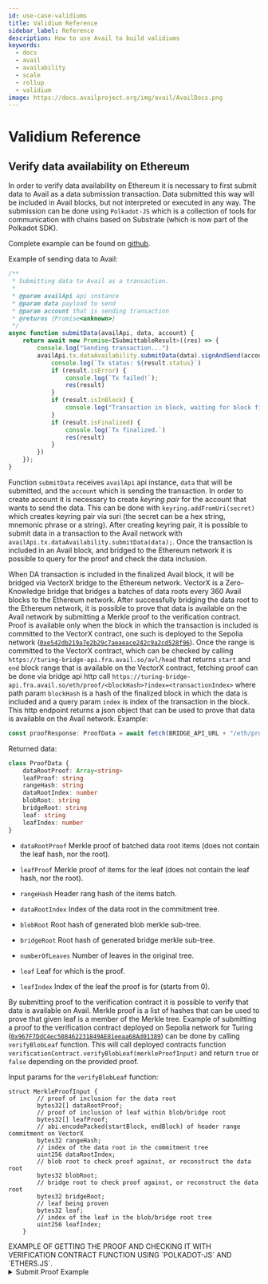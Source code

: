 ```yaml
---
id: use-case-validiums
title: Validium Reference
sidebar_label: Reference
description: How to use Avail to build validiums
keywords:
  - docs
  - avail
  - availability
  - scale
  - rollup
  - validium
image: https://docs.availproject.org/img/avail/AvailDocs.png
---
```


# Validium Reference

## Verify data availability on Ethereum

In order to verify data availability on Ethereum it is necessary
to first submit data to Avail as a data submission transaction. Data
submitted this way will be included in Avail blocks, but not
interpreted or executed in any way. The submission can be done using
`Polkadot-JS` which is a collection of tools for communication with
chains based on Substrate (which is now part of the Polkadot SDK).

Complete example can be found on [github](https://github.com/availproject/avail/blob/main/examples/deno/validium.ts).

Example of sending data to Avail:

```typescript
/**
 * Submitting data to Avail as a transaction.
 *
 * @param availApi api instance
 * @param data payload to send
 * @param account that is sending transaction
 * @returns {Promise<unknown>}
 */
async function submitData(availApi, data, account) {
    return await new Promise<ISubmittableResult>((res) => {
        console.log("Sending transaction...")
        availApi.tx.dataAvailability.submitData(data).signAndSend(account, {nonce: -1}, (result: ISubmittableResult) => {
            console.log(`Tx status: ${result.status}`)
            if (result.isError) {
                console.log(`Tx failed!`);
                res(result)
            }
            if (result.isInBlock) {
                console.log("Transaction in block, waiting for block finalization...")
            }
            if (result.isFinalized) {
                console.log(`Tx finalized.`)
                res(result)
            }
        })
    });
}
```

Function `submitData` receives `availApi` api instance, `data` that will be submitted,
and the `account` which is sending the transaction. In order to create account
it is necessary to create _keyring_ _pair_ for the account that wants to send the data.
This can be done with `keyring.addFromUri(secret)` which creates keyring pair via suri
(the secret can be a hex string, mnemonic phrase or a string).
After creating keyring pair, it is possible to submit data in a transaction to the Avail network with
`availApi.tx.dataAvailability.submitData(data);`. Once the transaction is included in an Avail block, and bridged to the
Ethereum network it is possible to query for the proof and check the data inclusion.

When DA transaction is included in the finalized Avail block, it will be bridged via VectorX bridge to the Ethereum network.
VectorX is a Zero-Knowledge bridge that bridges a batches of data roots every 360 Avail blocks to the Ethereum network.
After successfully bridging the data root to the Ethereum network,
it is possible to prove that data is available on the Avail network by submitting a Merkle proof to the verification contract.
Proof is available only when the block in which the transaction is included is committed to the VectorX contract,
one such is deployed to the Sepolia network ([`0xe542db219a7e2b29c7aeaeace242c9a2cd528f96`](https://sepolia.etherscan.io/address/0xe542db219a7e2b29c7aeaeace242c9a2cd528f96)).
 Once the range is committed to the VectorX contract, which
can be checked by calling `https://turing-bridge-api.fra.avail.so/avl/head` that returns `start` and `end` block range that is available on the VectorX contract,
fetching proof can be done via bridge api http call
 `https://turing-bridge-api.fra.avail.so/eth/proof/<blockHash>?index=<transactionIndex>`
where path param `blockHash` is a hash of the finalized block in which
the data is included and a query param `index` is index of the transaction in the block.
This http endpoint returns a json object that can be used to prove that data is available on the Avail network.
Example:

```typescript
const proofResponse: ProofData = await fetch(BRIDGE_API_URL + "/eth/proof/" + result.finalized + "?index=" + result.txIndex);
```

Returned data:

``` typescript
class ProofData {
    dataRootProof: Array<string>
    leafProof: string
    rangeHash: string
    dataRootIndex: number
    blobRoot: string
    bridgeRoot: string
    leaf: string
    leafIndex: number
}
```

- `dataRootProof` Merkle proof of batched data root items (does not contain the leaf hash, nor the root).

- `leafProof` Merkle proof of items for the leaf (does not contain the leaf hash, nor the root).

- `rangeHash` Header rang hash of the items batch.

- `dataRootIndex` Index of the data root in the commitment tree.

- `blobRoot` Root hash of generated blob merkle sub-tree.

- `bridgeRoot` Root hash of generated bridge merkle sub-tree.

- `numberOfLeaves` Number of leaves in the original tree.

- `leaf` Leaf for which is the proof.

- `leafIndex` Index of the leaf the proof is for (starts from 0).

By submitting proof to the verification contract it is possible to verify
that data is available on Avail. Merkle proof is a list of hashes that can be used to prove
that given leaf is a member of the Merkle tree. Example of submitting a proof to the verification contract
deployed on Sepolia network for Turing ([`0x967F7DdC4ec508462231849AE81eeaa68Ad01389`](https://sepolia.etherscan.io/address/0x967F7DdC4ec508462231849AE81eeaa68Ad01389)) can be done by calling `verifyBlobLeaf` function.
This will call deployed contracts function `verificationContract.verifyBlobLeaf(merkleProofInput)`
and return `true` or `false` depending on the provided proof.

Input params for the `verifyBlobLeaf` function:

```
struct MerkleProofInput {
        // proof of inclusion for the data root
        bytes32[] dataRootProof;
        // proof of inclusion of leaf within blob/bridge root
        bytes32[] leafProof;
        // abi.encodePacked(startBlock, endBlock) of header range commitment on VectorX
        bytes32 rangeHash;
        // index of the data root in the commitment tree
        uint256 dataRootIndex;
        // blob root to check proof against, or reconstruct the data root
        bytes32 blobRoot;
        // bridge root to check proof against, or reconstruct the data root
        bytes32 bridgeRoot;
        // leaf being proven
        bytes32 leaf;
        // index of the leaf in the blob/bridge root tree
        uint256 leafIndex;
    }
```
<Callout type="info">
EXAMPLE OF GETTING THE PROOF AND CHECKING IT WITH VERIFICATION CONTRACT FUNCTION USING `POLKADOT-JS` AND `ETHERS.JS`.<br/>

<details className="border p-3 rounded-md bg-[#EFF6FF] border-[#] hover:!bg-[#EFF6FF]">
  <summary>
    Submit Proof Example
  </summary>

```typescript
import {ApiPromise, Keyring, WsProvider} from "https://deno.land/x/polkadot@0.2.45/api/mod.ts";
import {API_EXTENSIONS, API_RPC, API_TYPES} from "./api_options.ts";
import {ISubmittableResult} from "https://deno.land/x/polkadot@0.2.45/types/types/extrinsic.ts";
import {ethers} from "npm:ethers@5.4";

import ABI from './abi/availbridge.json' with {type: "json"};

const AVAIL_RPC = "ws://127.0.0.1:9944";
const SURI = "//Alice";
const BRIDGE_ADDRESS = ""; // deployed bridge address
const DATA = ""; // data to send
const BRIDGE_API_URL = ""; // bridge api url
const ETH_PROVIDER_URL = ""; // eth provider url
const availApi = await ApiPromise.create({
    provider: new WsProvider(AVAIL_RPC),
    rpc: API_RPC,
    types: API_TYPES,
    signedExtensions: API_EXTENSIONS,
});
const account = new Keyring({type: "sr25519"}).addFromUri(SURI);

/**
 *  ProofData represents a response from the api that holds proof for
 *  the blob verification.
 */
class ProofData {
    dataRootProof: Array<string>
    leafProof: string
    rangeHash: string
    dataRootIndex: number
    blobRoot: string
    bridgeRoot: string
    leaf: string
    leafIndex: number
}

/**
 * Submitting data to Avail as a transaction.
 *
 * @param availApi api instance
 * @param data payload to send
 * @param account that is sending transaction
 * @returns {Promise<unknown>}
 */
async function submitData(availApi, data, account) {
    return await new Promise<ISubmittableResult>((res) => {
        console.log("Sending transaction...")
        availApi.tx.dataAvailability.submitData(data).signAndSend(account, {nonce: -1}, (result: ISubmittableResult) => {
            console.log(`Tx status: ${result.status}`)
            if (result.isError) {
                console.log(`Tx failed!`);
                res(result)
            }
            if (result.isInBlock) {
                console.log("Transaction in block, waiting for block finalization...")
            }
            if (result.isFinalized) {
                console.log(`Tx finalized.`)
                res(result)
            }
        })
    });
}

let result = await submitData(availApi, DATA, account);
if (result.isFinalized) {
    console.log(`DA transaction in finalized block: ${result.blockNumber}, transaction index: ${result.txIndex}`);
}

// wait until the chain head on the Ethereum network is updated with the block range
// in which the Avail DA transaction is included.
while (true) {
    let getHeadRsp = await fetch(BRIDGE_API_URL + "/avl/head");
    if (getHeadRsp.status != 200) {
        console.log("Something went wrong fetching the head.");
        break;
    }
    let headRsp = await getHeadRsp.json();
    let blockNumber: number = result.blockNumber.toNumber();
    let lastCommittedBlock: number = headRsp.data.end;
    if (lastCommittedBlock >= blockNumber) {
        console.log("Fetching the blob proof.")
        const proofResponse = await fetch(BRIDGE_API_URL + "/eth/proof/" + result.status.asFinalized + "?index=" + result.txIndex);
        if (proofResponse.status != 200) {
            console.log("Something went wrong fetching the proof.")
            console.log(proofResponse)
            break;
        }
        let proof: ProofData = await proofResponse.json();
        console.log("Proof fetched:")
        console.log(proof);
        // call the deployed contract verification function with the inclusion proof.
        const provider = new ethers.providers.JsonRpcProvider(ETH_PROVIDER_URL);
        const contractInstance = new ethers.Contract(BRIDGE_ADDRESS, ABI, provider);
        const isVerified = await contractInstance.verifyBlobLeaf([
            proof.dataRootProof,
            proof.leafProof,
            proof.rangeHash,
            proof.dataRootIndex,
            proof.blobRoot,
            proof.bridgeRoot,
            proof.leaf,
            proof.leafIndex]
        );
        console.log(`Blob validation is: ${isVerified}`)
        break;
    }

    console.log("Waiting to bridge inclusion commitment. This can take a while...")
    // wait for 1 minute to check again
    await new Promise(f => setTimeout(f, 60*1000));
}

Deno.exit(0);
```

</details>
</Callout>
